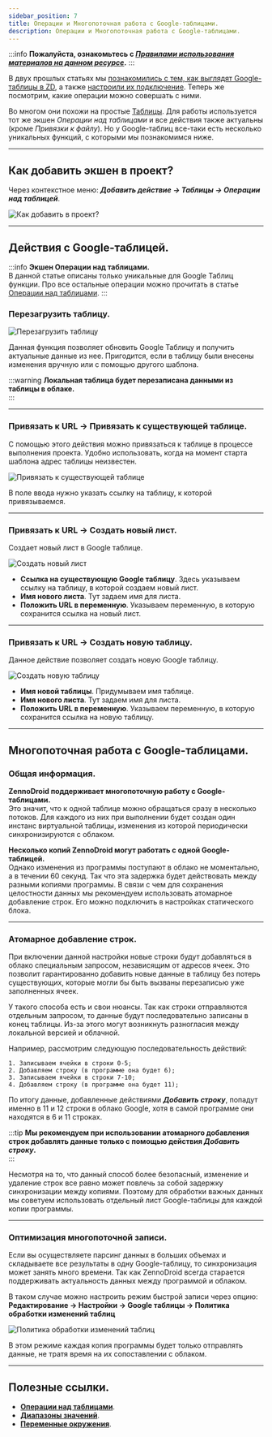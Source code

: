 ```yaml
---
sidebar_position: 7
title: Операции и Многопоточная работа с Google-таблицами.
description: Операции и Многопоточная работа с Google-таблицами.
--- 
```

:::info **Пожалуйста, ознакомьтесь с [*Правилами использования материалов на данном ресурсе*](../../Disclaimer).**
:::   

В двух прошлых статьях мы [познакомились с тем, как выглядят Google-таблицы в ZD](./Google_Sheet), а также [настроили их подключение](./Connecting_GoogleSheets). Теперь же посмотрим, какие операции можно совершать с ними.  

Во многом они похожи на простые [Таблицы](./Tables). Для работы используется тот же экшен *Операции над таблицами* и все действия также актуальны (кроме *Привязки к файлу*). Но у Google-таблиц все-таки есть несколько уникальных функций, с которыми мы познакомимся ниже.  
_______________________________________________ 
## Как добавить экшен в проект?  
Через контекстное меню: ***Добавить действие → Таблицы → Операции над таблицей***.  

![Как добавить в проект?](./assets/Table_Processing/Table_Processing_pic1.png)  
_______________________________________________ 
## Действия с Google-таблицей.  
:::info **Экшен Операции над таблицами.**  
В данной статье описаны только уникальные для Google Таблиц функции. Про все остальные операции можно прочитать в статье [Операции над таблицами](./Tables).
::: 

### Перезагрузить таблицу.  
![Перезагрузить таблицу](./assets/GoogleSheet_Processing/GoogleSheet_Processing_pic1.png) 

Данная функция позволяет обновить Google Таблицу и получить актуальные данные из нее. Пригодится, если в таблицу были внесены изменения вручную или с помощью другого шаблона.  

:::warning **Локальная таблица будет перезаписана данными из таблицы в облаке.**  
:::   
_______________________________________________ 
### Привязать к URL → Привязать к существующей таблице.  
С помощью этого действия можно привязаться к таблице в процессе выполнения проекта. Удобно использовать, когда на момент старта шаблона адрес таблицы неизвестен.  

![ Привязать к существующей таблице](./assets/GoogleSheet_Processing/GoogleSheet_Processing_pic2.png) 

В поле ввода нужно указать ссылку на таблицу, к которой привязываемся.  
_______________________________________________ 
### Привязать к URL → Создать новый лист.  
Создает новый лист в Google таблице. 

![Создать новый лист](./assets/GoogleSheet_Processing/GoogleSheet_Processing_pic3.png)  

- **Ссылка на существующую Google таблицу**. Здесь указываем ссылку на таблицу, в которой создаем новый лист.  
- **Имя нового листа**. Тут задаем имя для листа.  
- **Положить URL в переменную**. Указываем переменную, в которую сохранится ссылка на новый лист.  
_______________________________________________ 
### Привязать к URL → Создать новую таблицу.  
Данное действие позволяет создать новую Google таблицу.  

![Создать новую таблицу](./assets/GoogleSheet_Processing/GoogleSheet_Processing_pic4.png)  

- **Имя новой таблицы**. Придумываем имя таблице.  
- **Имя нового листа**. Тут задаем имя для листа.  
- **Положить URL в переменную**. Указываем переменную, в которую сохранится ссылка на новую таблицу.  
_______________________________________________ 
## Многопоточная работа с Google-таблицами.  
### Общая информация.  
**ZennoDroid поддерживает многопоточную работу с Google-таблицами.**  
Это значит, что к одной таблице можно обращаться сразу в несколько потоков. Для каждого из них при выполнении будет создан один инстанс виртуальной таблицы, изменения из которой периодически синхронизируются с облаком.  

**Несколько копий ZennoDroid могут работать с одной Google-таблицей.**  
Однако изменения из программы поступают в облако не моментально, а в течении 60 секунд. Так что эта задержка будет действовать между разными копиями программы. В связи с чем для сохранения целостности данных мы рекомендуем использовать атомарное добавление строк. Его можно подключить в настройках статического блока.  
_______________________________________________ 
### Атомарное добавление строк.
При включении данной настройки новые строки будут добавляться в облако специальным запросом, независящим от адресов ячеек. Это позволит гарантированно добавить новые данные в таблицу без потерь существующих, которые могли бы быть вызваны перезаписью уже заполненных ячеек.   

У такого способа есть и свои нюансы. Так как строки отправляются отдельным запросом, то данные будут последовательно записаны в конец таблицы. Из-за этого могут возникнуть разногласия между локальной версией и облачной.  

Например, рассмотрим следующую последовательность действий:  
```
1. Записываем ячейки в строки 0-5;  
2. Добавляем строку (в программе она будет 6);  
3. Записываем ячейки в строки 7-10;  
4. Добавляем строку (в программе она будет 11);  
```  
По итогу данные, добавленные действиями ***Добавить строку***, попадут именно в 11 и 12 строки в облако Google, хотя в самой программе они находятся в 6 и 11 строках.  

:::tip **Мы рекомендуем при использовании атомарного добавления строк добавлять данные только с помощью действия *Добавить строку*.**  
:::  

Несмотря на то, что данный способ более безопасный, изменение и удаление строк все равно может повлечь за собой задержку синхронизации между копиями. Поэтому для обработки важных данных мы советуем использовать отдельный лист Google-таблицы для каждой копии программы.  
_______________________________________________ 
### Оптимизация многопоточной записи.  
Если вы осуществляете парсинг данных в больших объемах и складываете все результаты в одну Google-таблицу, то синхронизация может занять много времени. Так как ZennoDroid всегда старается поддерживать актуальность данных между программой и облаком.  

В таком случае можно настроить режим быстрой записи через опцию:  
**Редактирование → Настройки → Google таблицы → Политика обработки изменений таблиц**  

![Политика обработки изменений таблиц](./assets/GoogleSheet_Processing/GoogleSheet_Processing_pic5.png)  

В этом режиме каждая копия программы будет только отправлять данные, не тратя время на их сопоставлении с облаком.
_______________________________________________
## Полезные ссылки. 
- [**Операции над таблицами**](./Table_Processing).
- [**Диапазоны значений**](../../pm/Creating/Value_Ranges). 
- [**Переменные окружения**](../../pm/Creating/Variables).




